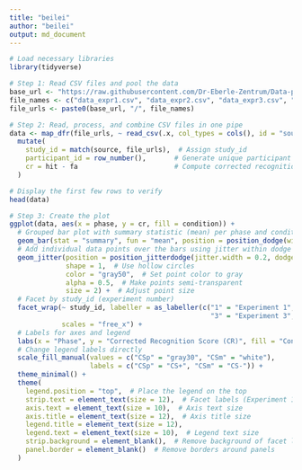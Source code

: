 ```yaml
---
title: "beilei"
author: "beilei"
output: md_document
---
```


```r
# Load necessary libraries
library(tidyverse)

# Step 1: Read CSV files and pool the data
base_url <- "https://raw.githubusercontent.com/Dr-Eberle-Zentrum/Data-projects-with-R-and-GitHub/shad-lad-flad/Projects/celineony/project-data"
file_names <- c("data_expr1.csv", "data_expr2.csv", "data_expr3.csv", "data_expr4.csv")
file_urls <- paste0(base_url, "/", file_names)

# Step 2: Read, process, and combine CSV files in one pipe
data <- map_dfr(file_urls, ~ read_csv(.x, col_types = cols(), id = "source")) %>%
  mutate(
    study_id = match(source, file_urls),  # Assign study_id
    participant_id = row_number(),       # Generate unique participant IDs
    cr = hit - fa                        # Compute corrected recognition score
  )

# Display the first few rows to verify
head(data)

# Step 3: Create the plot
ggplot(data, aes(x = phase, y = cr, fill = condition)) +
  # Grouped bar plot with summary statistic (mean) per phase and condition
  geom_bar(stat = "summary", fun = "mean", position = position_dodge(width = 0.9), color = "black") +
  # Add individual data points over the bars using jitter within dodge position
  geom_jitter(position = position_jitterdodge(jitter.width = 0.2, dodge.width = 0.9),
              shape = 1,  # Use hollow circles
              color = "gray50",  # Set point color to gray
              alpha = 0.5,  # Make points semi-transparent
              size = 2) +  # Adjust point size
  # Facet by study_id (experiment number)
  facet_wrap(~ study_id, labeller = as_labeller(c("1" = "Experiment 1", "2" = "Experiment 2", 
                                                  "3" = "Experiment 3", "4" = "Experiment 4")),
             scales = "free_x") +
  # Labels for axes and legend
  labs(x = "Phase", y = "Corrected Recognition Score (CR)", fill = "Condition") +
  # Change legend labels directly
  scale_fill_manual(values = c("CSp" = "gray30", "CSm" = "white"),
                    labels = c("CSp" = "CS+", "CSm" = "CS-")) +
  theme_minimal() +
  theme(
    legend.position = "top",  # Place the legend on the top
    strip.text = element_text(size = 12),  # Facet labels (Experiment 1, 2...)
    axis.text = element_text(size = 10),  # Axis text size
    axis.title = element_text(size = 12),  # Axis title size
    legend.title = element_text(size = 12), 
    legend.text = element_text(size = 10),  # Legend text size
    strip.background = element_blank(),  # Remove background of facet labels
    panel.border = element_blank()  # Remove borders around panels
  )
```
